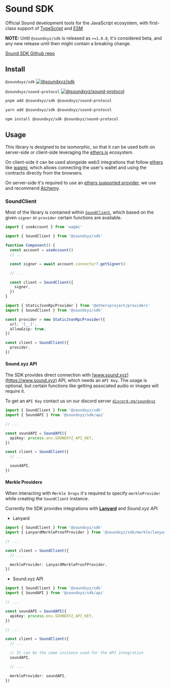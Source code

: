 # Sound SDK

Official Sound development tools for the JavaScript ecosystem, with first-class support of [TypeScript](https://www.typescriptlang.org) and [ESM](https://nodejs.org/api/esm.html)

**NOTE:** Until `@soundxyz/sdk` is released as `>=1.0.0`, it's considered beta, and any new release until then might contain a breaking change.

[Sound SDK Github repo](https://github.com/soundxyz/sdk)

## Install

`@soundxyz/sdk` [![@soundxyz/sdk](https://badge.fury.io/js/@soundxyz%2Fsdk.svg)](https://badge.fury.io/js/@soundxyz%2Fsdk)

`@soundxyz/sound-protocol` [![@soundxyz/sound-protocol](https://badge.fury.io/js/@soundxyz%2Fsound-protocol.svg)](https://badge.fury.io/js/@soundxyz%2Fsound-protocol)

```sh
pnpm add @soundxyz/sdk @soundxyz/sound-protocol
```

```sh
yarn add @soundxyz/sdk @soundxyz/sound-protocol
```

```sh
npm install @soundxyz/sdk @soundxyz/sound-protocol
```

## Usage

This library is designed to be isomorphic, so that it can be used both on server-side or client-side leveraging the [ethers.js](https://ethers.org) ecosystem.

On client-side it can be used alongside web3 integrations that follow [ethers](https://www.npmjs.com/package/ethers) like [wagmi](https://wagmi.sh/), which allows connecting the user's wallet and using the contracts directly from the browsers.

On server-side it's required to use an [ethers supported provider](https://docs.ethers.io/v5/api-keys/), we use and recommend [Alchemy](https://www.alchemy.com/).

### SoundClient

Most of the library is contained within [`SoundClient`](/sdk/sound-client), which based on the given `signer` or `provider` certain functions are available.

```ts
import { useAccount } from 'wagmi'

import { SoundClient } from '@soundxyz/sdk'

function Component() {
  const account = useAccount()
  // ...

  const signer = await account.connector?.getSigner()

  // ...

  const client = SoundClient({
    signer,
  })
}
```

```ts
import { StaticJsonRpcProvider } from '@ethersproject/providers'
import { SoundClient } from '@soundxyz/sdk'

const provider = new StaticJsonRpcProvider({
  url: '[__]',
  allowGzip: true,
})

const client = SoundClient({
  provider,
})
```

#### Sound.xyz API

The SDK provides direct connection with [www.sound.xyz](https://www.sound.xyz) API, which needs an `API Key`. The usage is optional, but certain functions like getting associated audio or images will require it.

To get an `API Key` contact us on our discord server [`discord.gg/soundxyz`](https://discord.gg/soundxyz)

```ts
import { SoundClient } from '@soundxyz/sdk'
import { SoundAPI } from '@soundxyz/sdk/api'

// ...

const soundAPI = SoundAPI({
  apiKey: process.env.SOUNDXYZ_API_KEY,
})

const client = SoundClient({
  // ...

  soundAPI,
})
```

#### Merkle Providers

When interacting with `Merkle Drops` it's required to specify `merkleProvider` while creating the `SoundClient` instance.

Currently the SDK provides integrations with [**Lanyard**](https://lanyard.org) and _Sound.xyz API_.

- Lanyard

```ts
import { SoundClient } from '@soundxyz/sdk'
import { LanyardMerkleProofProvider } from '@soundxyz/sdk/merkle/lanyard'

// ...

const client = SoundClient({
  // ...

  merkleProvider: LanyardMerkleProofProvider,
})
```

- Sound.xyz API

```ts
import { SoundClient } from '@soundxyz/sdk'
import { SoundAPI } from '@soundxyz/sdk/api'

// ...

const soundAPI = SoundAPI({
  apiKey: process.env.SOUNDXYZ_API_KEY,
})

// ...

const client = SoundClient({
  // ...

  // It can be the same instance used for the API integration
  soundAPI,

  // ...

  merkleProvider: soundAPI,
})
```
